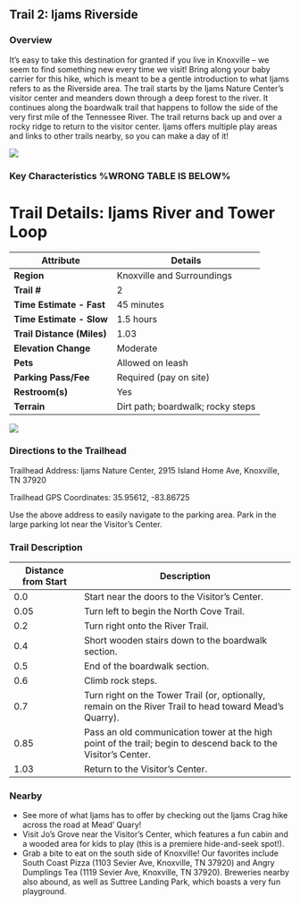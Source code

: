 ## Trail 2: Ijams Riverside

### Overview

It’s easy to take this destination for granted if you live in Knoxville – we seem to find something new every time we visit! Bring along your baby carrier for this hike, which is meant to be a gentle introduction to what Ijams refers to as the Riverside area. The trail starts by the Ijams Nature Center's visitor center and meanders down through a deep forest to the river. It continues along the boardwalk trail that happens to follow the side of the very first mile of the Tennessee River. The trail returns back up and over a rocky ridge to return to the visitor center. Ijams offers multiple play areas and links to other trails nearby, so you can make a day of it!

![](img/trail-02-figure-01.jpg)

### Key Characteristics %WRONG TABLE IS BELOW%

# Trail Details: Ijams River and Tower Loop

| **Attribute**              | **Details**                 |
|----------------------------|-----------------------------|
| **Region**                 | Knoxville and Surroundings |
| **Trail #**                | 2                           |
| **Time Estimate - Fast**   | 45 minutes                 |
| **Time Estimate - Slow**   | 1.5 hours                  |
| **Trail Distance (Miles)** | 1.03                       |
| **Elevation Change**       | Moderate                   |
| **Pets**                   | Allowed on leash           |
| **Parking Pass/Fee**       | Required (pay on site)     |
| **Restroom(s)**            | Yes                        |
| **Terrain**                | Dirt path; boardwalk; rocky steps |

![](maps/trail-02-map.jpeg)

### Directions to the Trailhead

Trailhead Address: Ijams Nature Center, 2915 Island Home Ave, Knoxville, TN 37920

Trailhead GPS Coordinates: 35.95612, -83.86725

Use the above address to easily navigate to the parking area. Park in the large parking lot near the Visitor's Center.

### Trail Description

| Distance from Start | Description                                                                                                    |
|------------------|------------------------------------------------------|
| 0.0                 | Start near the doors to the Visitor's Center.                                                                  |
| 0.05                | Turn left to begin the North Cove Trail.                                                                       |
| 0.2                 | Turn right onto the River Trail.                                                                               |
| 0.4                 | Short wooden stairs down to the boardwalk section.                                                             |
| 0.5                 | End of the boardwalk section.                                                                                  |
| 0.6                 | Climb rock steps.                                                                                              |
| 0.7                 | Turn right on the Tower Trail (or, optionally, remain on the River Trail to head toward Mead's Quarry).        |
| 0.85                | Pass an old communication tower at the high point of the trail; begin to descend back to the Visitor's Center. |
| 1.03                | Return to the Visitor's Center.                                                                                |

### Nearby

-   See more of what Ijams has to offer by checking out the Ijams Crag hike across the road at Mead' Quary!
-   Visit Jo's Grove near the Visitor's Center, which features a fun cabin and a wooded area for kids to play (this is a premiere hide-and-seek spot!).
-   Grab a bite to eat on the south side of Knoxville! Our favorites include South Coast Pizza (1103 Sevier Ave, Knoxville, TN 37920) and Angry Dumplings Tea (1119 Sevier Ave, Knoxville, TN 37920). Breweries nearby also abound, as well as Suttree Landing Park, which boasts a very fun playground.
